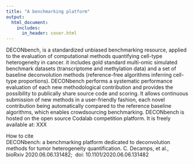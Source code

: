 ```yaml
---
title: "A benchmarking platform"
output:
  html_document:
    includes:
      in_header: cover.html
---
```


DECONbench, is a standardized unbiased benchmarking resource, applied to the evaluation of computational methods quantifying cell-type heterogeneity in cancer. it includes gold standard multi-omic simulated benchmark datasets (transcriptome and methylation data) and a set of baseline deconvolution methods (reference-free algorithms inferring cell-type proportions). DECONbench performs a systematic performance evaluation of each new methodological contribution and provides the possibility to publically share source code and scoring. It allows continuous submission of new methods in a user-friendly fashion, each novel contribution being automatically compared to the reference baseline algorithms, which enables crowdsourcing benchmarking. DECONbench is hosted on the open source Codalab competition platform. It is freely available at: XXX  

How to cite  
DECONbench: a benchmarking platform dedicated to deconvolution methods for tumor heterogeneity quantification. C. Decamps, et al., bioRxiv 2020.06.06.131482;  doi: 10.1101/2020.06.06.131482

